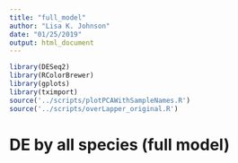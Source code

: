 ```yaml
---
title: "full_model"
author: "Lisa K. Johnson"
date: "01/25/2019"
output: html_document
---
```


```r
library(DESeq2)
library(RColorBrewer)
library(gplots)
library(tximport)
source('../scripts/plotPCAWithSampleNames.R')
source('../scripts/overLapper_original.R')
```

# DE by all species (full model)

```r


```